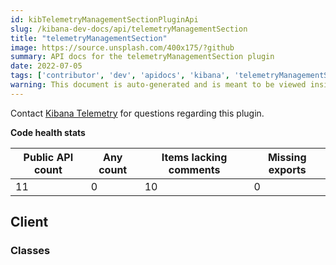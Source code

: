 ```yaml
---
id: kibTelemetryManagementSectionPluginApi
slug: /kibana-dev-docs/api/telemetryManagementSection
title: "telemetryManagementSection"
image: https://source.unsplash.com/400x175/?github
summary: API docs for the telemetryManagementSection plugin
date: 2022-07-05
tags: ['contributor', 'dev', 'apidocs', 'kibana', 'telemetryManagementSection']
warning: This document is auto-generated and is meant to be viewed inside our experimental, new docs system. Reach out in #docs-engineering for more info.
---
```




Contact [Kibana Telemetry](https://github.com/orgs/elastic/teams/kibana-telemetry) for questions regarding this plugin.

**Code health stats**

| Public API count  | Any count | Items lacking comments | Missing exports |
|-------------------|-----------|------------------------|-----------------|
| 11 | 0 | 10 | 0 |

## Client

### Classes
<DocDefinitionList data={telemetryManagementSectionObj.client.classes}/>

